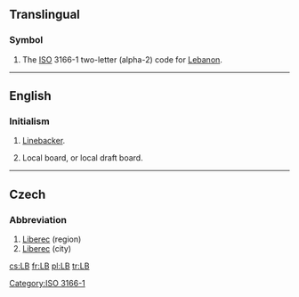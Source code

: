 {{also|lb|.lb|Lb}}
==Translingual==

===Symbol===
{{head|mul|symbol}}
# The [[ISO]] 3166-1 two-letter (alpha-2) code for [[Lebanon]].

[[Category:ISO 3166-1]]

----

==English==

===Initialism===
{{rfc-header|Initialism}}
{{head|en|initialism}}
# {{label|en|American football}} [[linebacker|Linebacker]].
# {{label|en|military}} Local board, or local draft board.

----

==Czech==

===Abbreviation===
{{rfc-header|Abbreviation}}
{{head|cs|abbreviation}}

# [[Liberec]] (region)
# [[Liberec]] (city)

[[cs:LB]]
[[fr:LB]]
[[pl:LB]]
[[tr:LB]]